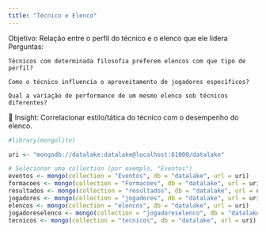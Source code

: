 ```yaml
---
title: "Técnico e Elenco"
---
```


Objetivo: Relação entre o perfil do técnico e o elenco que ele lidera
Perguntas:

    Técnicos com determinada filosofia preferem elencos com que tipo de perfil?

    Como o técnico influencia o aproveitamento de jogadores específicos?

    Qual a variação de performance de um mesmo elenco sob técnicos diferentes?
    
📌 Insight: Correlacionar estilo/tática do técnico com o desempenho do elenco.

```r
#library(mongolite)

uri <- "mongodb://datalake:datalake@localhost:61000/datalake"

# Selecionar uma collection (por exemplo, "Eventos")
eventos <- mongo(collection = "Eventos", db = "datalake", url = uri)
formacoes <- mongo(collection = "Formacoes", db = "datalake", url = uri)
resultados <- mongo(collection = "resultados", db = "datalake", url = uri)
jogadores <- mongo(collection = "jogadores", db = "datalake", url = uri)
elencos <- mongo(collection = "elencos", db = "datalake", url = uri)
jogadoreselenco <- mongo(collection = "jogadoreselenco", db = "datalake", url = uri)
tecnicos <- mongo(collection = "tecnicos", db = "datalake", url = uri)

```
